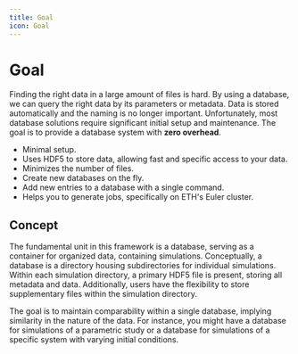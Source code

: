 ```yaml
---
title: Goal
icon: Goal
---
```



# Goal

Finding the right data in a large amount of files is hard. By using a database,
we can query the right data by its parameters or metadata. Data is stored
automatically and the naming is no longer important. Unfortunately, most
database solutions require significant initial setup and maintenance. The goal
is to provide a database system with **zero overhead**.

<Callout type="info" title="Why bamboost?">

- Minimal setup.
- Uses HDF5 to store data, allowing fast and specific access to your data.
- Minimizes the number of files.
- Create new databases on the fly.
- Add new entries to a database with a single command.
- Helps you to generate jobs, specifically on ETH's Euler cluster.

</Callout>

## Concept

The fundamental unit in this framework is a database, serving as a container for
organized data, containing simulations. Conceptually, a database is a directory
housing subdirectories for individual simulations. Within each simulation
directory, a primary HDF5 file is present, storing all metadata and data.
Additionally, users have the flexibility to store supplementary files within the
simulation directory.

<Files>
  <Folder name="Database_A" defaultOpen>
    <Folder name="Simulation_1" defaultOpen>
      <File name="simulation_1.h5" />
      <File name="additional_file_1.txt" />
      <File name="additional_file_2.csv" />
    </Folder>
    <Folder name="Simulation_2" defaultOpen>
      <File name="simulation_2.h5" />
      <File name="additional_file_3.txt" />
    </Folder>
  </Folder>
</Files>

The goal is to maintain comparability within a single database, implying
similarity in the nature of the data. For instance, you might have a
database for simulations of a parametric study or a database for simulations of a
specific system with varying initial conditions.

